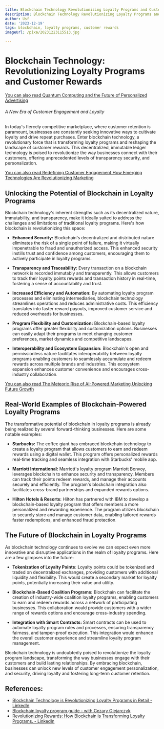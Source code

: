 ```yaml
---
title: Blockchain Technology Revolutionizing Loyalty Programs and Customer Rewards
description: Blockchain Technology Revolutionizing Loyalty Programs and Customer Rewards
author: Usf
date: '2023-12-19'
tags: blockchain, loyalty programs, customer rewards
imageUrl: /pixa/20231223115513.jpg

---
```

# Blockchain Technology:  Revolutionizing Loyalty Programs and Customer Rewards

[You can  also read Quantum Computing and the Future of Personalized Advertising](Quantum%20Computing%20and%20the%20Future%20of%20Personalized%20Advertising)


###### A New  Era of  Customer Engagement and Loyalty

In today's  fiercely competitive marketplace, where customer retention is paramount, businesses are constantly seeking innovative  ways to cultivate loyalty  and drive repeat purchases.  Enter blockchain technology, a revolutionary force that  is  transforming loyalty programs and reshaping the landscape  of customer rewards. This decentralized, immutable ledger technology is poised to revolutionize the way businesses connect with their customers, offering unprecedented levels  of transparency security, and personalization.

[You can  also read  Redefining Customer Engagement How Emerging  Technologies Are Revolutionizing Marketing](Redefining%20Customer%20Engagement%20How%20Emerging%20Technologies%20Are%20Revolutionizing%20Marketing)


## Unlocking the Potential of Blockchain  in Loyalty Programs

Blockchain technology's inherent strengths such as its decentralized nature, immutability, and transparency, make it ideally  suited to address the challenges and limitations of traditional loyalty programs. Here's how blockchain is revolutionizing this space:

- **Enhanced Security:** Blockchain's decentralized and distributed nature eliminates the risk of a single point of failure, making it virtually impenetrable to fraud and unauthorized  access. This enhanced security instills trust and confidence among customers, encouraging  them to actively participate in  loyalty programs.

- **Transparency and Traceability:** Every transaction  on a blockchain network is recorded immutably and  transparently. This  allows customers to track their  loyalty points  rewards and transaction history in real-time, fostering a sense  of  accountability and trust.

- **Increased Efficiency and Automation:** By automating loyalty program processes and  eliminating intermediaries, blockchain technology streamlines operations and reduces administrative costs. This efficiency translates into faster reward payouts, improved customer  service and reduced overheads for businesses.

- **Program Flexibility and Customization:** Blockchain-based loyalty programs offer greater flexibility and customization options. Businesses can easily adapt their programs to meet changing customer  preferences, market dynamics and competitive  landscapes.

- **Interoperability and Ecosystem Expansion:** Blockchain's open and permissionless nature facilitates interoperability between loyalty programs enabling  customers to seamlessly accumulate and redeem rewards across multiple brands and industries. This ecosystem expansion enhances  customer convenience and encourages cross-industry collaboration.


[You can also read The Meteoric  Rise of AI-Powered Marketing Unlocking Future Growth](The%20Meteoric%20Rise%20of%20AI-Powered%20Marketing%20Unlocking%20Future%20Growth)


## Real-World Examples of Blockchain-Powered Loyalty Programs

The transformative potential of blockchain in loyalty programs is  already being realized by  several forward-thinking businesses.  Here are  some notable examples:

- **Starbucks:** The coffee giant has embraced blockchain technology  to  create a loyalty program that allows  customers to earn and redeem rewards using  a digital wallet. This  program offers personalized  rewards real-time tracking and seamless integration  with  Starbucks' mobile app.

- **Marriott International:** Marriott's  loyalty  program Marriott Bonvoy, leverages blockchain to enhance security and transparency. Members can track their points redeem rewards, and manage their accounts securely and efficiently. The  program's blockchain integration also facilitates cross-brand partnerships and expanded rewards  options.

- **Hilton Hotels & Resorts:** Hilton has partnered with IBM  to develop a blockchain-based loyalty program  that offers members a more personalized and rewarding experience. The program utilizes blockchain  to  securely store and manage customer data, enabling tailored rewards faster redemptions, and enhanced fraud protection.

## The Future of Blockchain in Loyalty Programs

As blockchain technology continues to evolve we can expect even more innovative and disruptive applications in the realm of loyalty programs. Here are a few glimpses into the future:

- **Tokenization of Loyalty Points:** Loyalty points could be tokenized  and traded on decentralized exchanges, providing customers  with additional liquidity and flexibility. This would create a  secondary  market for loyalty points,  potentially increasing their value and utility.

- **Blockchain-Based Coalition Programs:** Blockchain can facilitate the creation of industry-wide coalition loyalty programs, enabling customers to earn and redeem rewards across a network of participating businesses. This collaboration would provide customers with a wider  range of rewards  options and encourage cross-industry spending.

- **Integration with Smart Contracts:** Smart contracts can  be used to automate loyalty program rules and processes, ensuring transparency fairness, and tamper-proof execution. This integration would enhance the overall customer  experience and streamline loyalty program management.


Blockchain  technology is undoubtedly poised to revolutionize the loyalty program landscape, transforming the way businesses engage with their customers and build lasting relationships. By  embracing blockchain, businesses can unlock new levels  of customer engagement personalization, and  security, driving loyalty and fostering long-term customer retention.

## References:
- [Blockchain Technology is Revolutionizing Loyalty Programs in Retail - LinkedIn](https://www.linkedin.com/pulse/blockchain-technology-revolutionizing-loyalty-programs-aashish-sinha)
- [Blockchain loyalty program guide - with Cezary Olejarczyk](https://www.openloyalty.io/insider/the-rise-of-blockchain-loyalty-programs-with-cezary-olejarczyk)
- [Revolutionizing Rewards: How Blockchain is Transforming Loyalty Programs. - LinkedIn](https://www.linkedin.com/pulse/revolutionizing-rewards-how-blockchain-transforming-loyalty-programs)
